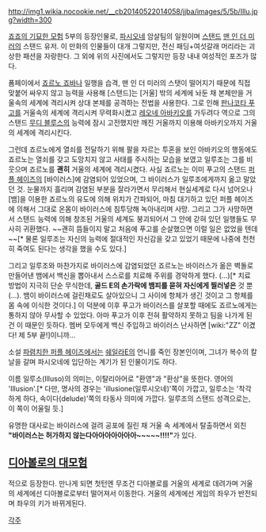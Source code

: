 http://img1.wikia.nocookie.net/__cb20140522014058/jjba/images/5/5b/Illu.jpg?width=300

[[죠죠의 기묘한 모험]] 5부의 등장인물로, [[파시오네]] 암살팀의 일원이며 [[스탠드]] [[맨 인 더 미러]]의 스탠드 유저. 이 만화의 인물들이 대개 그렇지만, 전신 패딩+여섯갈래 머리라는 괴상한 패션을 자랑한다. 그 외에 위의 사진에서도 그렇지만 등장 내내 여성적인 포즈가 많다.

폼페이에서 [[죠르노 죠바나]] 일행을 습격, 맨 인 더 미러의 스탯이 떨어지기 때문에 직접 맞붙어 싸우지 않고 능력을 사용해 [스탠드]는 [거울] 밖의 세계에 놔둔 채 본체만을 거울속의 세계에 격리시켜 상대 본체를 공격하는 전법을 사용한다. 그로 인해 [[판나코타 푸고]]를 거울속의 세계에 격리시켜 무력화시켰고 [[레오네 아바키오]]를 가두려다 역으로 그의 스탠드 [[무디 블루스]]의 능력에 잠시 고전했지만 깨진 거울까지 이용해 아바키오까지 거울의 세계에 격리시킨다.

그런데 죠르노에게 열쇠를 전달하기 위해 팔을 자르는 투혼을 보인 아바키오의 행동에도 죠르노는 열쇠를 갖고 도망치지 않고 사태를 주시하는 모습을 보였고 일루조는 그를 비웃으며 죠르노를 '''괜히''' 거울의 세계에 격리시켰다. 사실 죠르노는 이미 푸고의 스탠드 [[퍼플 헤이즈]]의 [바이러스]에 감염되어 있었으며, 그 바이러스가 일루조에게까지 옮고 말았던 것. 눈물까지 흘리며 감염된 부분을 잘라가면서 무리해서 현실세계로 다시 넘어오나 [뱀]을 이용한 죠르노의 유도에 의해 위치가 간파되어, 마침 대기하고 있던 퍼플 헤이즈에 의해서 그대로 온몸이 바이러스에 침투당해 녹아내리며 사망. 그리고 그가 사망하면서 스탠드 능력에 의해 창조된 거울의 세계도 붕괴되어서 그 안에 갇혀 있던 일행들도 무사히 귀환했다. ~~괜히 뜸들이지 말고 처음에 푸고를 순살했으면 이럴 일은 없었을 텐데~~[* 물론 일루조는 자신의 능력에 절대적인 자신감을 갖고 있었기 때문에 나중에 천천히 죽여도 된다는 생각을 했을 수도 있다.]

그리고 일루조와 마찬가지로 바이러스에 감염되었던 죠르노는 바이러스가 옮은 벽돌로 만들어낸 뱀에서 백신을 뽑아내서 스스로를 치료해 주위를 경악하게 했다. (...)[* 치료 방법이 지극히 단순 무식한데, '''골드 E의 손가락에 뱀피를 묻혀 자신에게 찔러넣은''' 것 뿐(...). 뱀이 바이러스에 걸린채로도 살아있으니 그 사이에 항체가 생긴 것이고 그 항체를 몸 속에 이식한 것이다.] 이 덕분에 이후 푸고가 바이러스를 살포할 때에도 죠르노에게는 통하지 않아 무사할 수 있었다. 아마 푸고가 이후 전혀 활약하지 못하고 팀을 나가게 된 건 이 때문인 듯하다. 멤버 모두에게 백신 주입하고 바이러스 난사하면 [wiki:"ZZ" 이겼다! 제 5부 끝!]이니까...

소설 [[파렴치한 퍼플 헤이즈]]에서는 [[쉐일라E]]의 언니를 죽인 장본인이며, 그녀가 복수의 칼날을 갈며 파시오네에 입단하는 계기가 된 인물이기도 하다.

이름 일루소(Illuso)의 의미는, 이탈리아어로 "환영"과 "환상"을 뜻한다. 영어의 'Illusion'.[* 다만, 명사의 경우는 'illusione(일루시오네)'쪽이 가깝고, 일루소는 '착각하게 하다, 속이다(delude)'쪽의 타동사 의미에 가깝다. 일루조의 스탠드 성격으로는, 이 쪽이 어울릴 듯.]

유명한 대사로는 바이러스에 걸려 공포에 질린 채 거울 속 세계에서 탈출하면서 외친 '''"바이러스는 허가하지 않는다아아아아아아아~~~~~!!!!"'''가 있다.

== [[디아볼로의 대모험]] ==
적으로 등장한다. 만나게 되면 첫턴엔 무조건 디아볼로를 거울의 세계로 데려가며 거울의 세계에선 디아볼로로부터 떨어져서 이동한다. 거울의 세계에선 게임의 좌우가 반전되며 좌우의 키가 바뀌게된다.

[[각주]]
